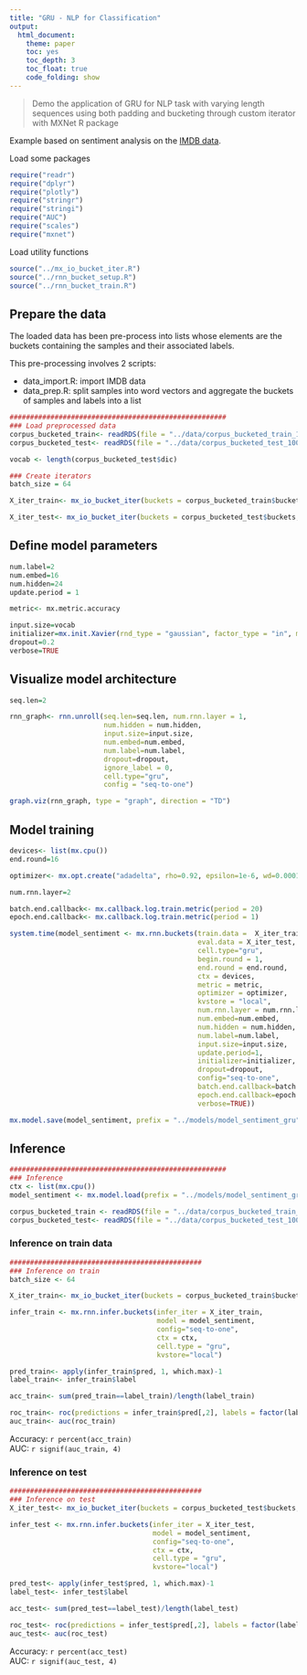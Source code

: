 ```yaml
---
title: "GRU - NLP for Classification"
output:
  html_document:
    theme: paper
    toc: yes
    toc_depth: 3
    toc_float: true
    code_folding: show
---
```


> Demo the application of GRU for NLP task with varying length sequences using both padding and bucketing through custom iterator with MXNet R package

Example based on sentiment analysis on the [IMDB data](http://ai.stanford.edu/~amaas/data/sentiment/).

Load some packages

```r
require("readr")
require("dplyr")
require("plotly")
require("stringr")
require("stringi")
require("AUC")
require("scales")
require("mxnet")
```


Load utility functions

```r
source("../mx_io_bucket_iter.R")
source("../rnn_bucket_setup.R")
source("../rnn_bucket_train.R")
```


## Prepare the data

The loaded data has been pre-process into lists whose elements are the buckets containing the samples and their associated labels. 

This pre-processing involves 2 scripts:  

  - data_import.R: import IMDB data  
  - data_prep.R: split samples into word vectors and aggregate the buckets of samples and labels into a list


```r

#####################################################
### Load preprocessed data
corpus_bucketed_train<- readRDS(file = "../data/corpus_bucketed_train_100_200_300_500_800_left.rds")
corpus_bucketed_test<- readRDS(file = "../data/corpus_bucketed_test_100_200_300_500_800_left.rds")

vocab <- length(corpus_bucketed_test$dic)

### Create iterators
batch_size = 64

X_iter_train<- mx_io_bucket_iter(buckets = corpus_bucketed_train$buckets, batch_size = batch_size, data_mask_element = 0, shuffle = TRUE)

X_iter_test<- mx_io_bucket_iter(buckets = corpus_bucketed_test$buckets, batch_size = batch_size, data_mask_element = 0, shuffle = FALSE)

```

## Define model parameters

```r

num.label=2
num.embed=16
num.hidden=24
update.period = 1

metric<- mx.metric.accuracy

input.size=vocab
initializer=mx.init.Xavier(rnd_type = "gaussian", factor_type = "in", magnitude = 2)
dropout=0.2
verbose=TRUE

```

## Visualize model architecture

```r

seq.len=2

rnn_graph<- rnn.unroll(seq.len=seq.len, num.rnn.layer = 1, 
                       num.hidden = num.hidden,
                       input.size=input.size,
                       num.embed=num.embed, 
                       num.label=num.label,
                       dropout=dropout, 
                       ignore_label = 0,
                       cell.type="gru",
                       config = "seq-to-one")

graph.viz(rnn_graph, type = "graph", direction = "TD")

```


## Model training

```r

devices<- list(mx.cpu())
end.round=16

optimizer<- mx.opt.create("adadelta", rho=0.92, epsilon=1e-6, wd=0.0001, clip_gradient=NULL, rescale.grad=1/batch_size)

num.rnn.layer=2

batch.end.callback<- mx.callback.log.train.metric(period = 20)
epoch.end.callback<- mx.callback.log.train.metric(period = 1)

system.time(model_sentiment <- mx.rnn.buckets(train.data =  X_iter_train,
                                              eval.data = X_iter_test,
                                              cell.type="gru",
                                              begin.round = 1, 
                                              end.round = end.round, 
                                              ctx = devices, 
                                              metric = metric, 
                                              optimizer = optimizer, 
                                              kvstore = "local",
                                              num.rnn.layer = num.rnn.layer,
                                              num.embed=num.embed, 
                                              num.hidden = num.hidden,
                                              num.label=num.label,
                                              input.size=input.size,
                                              update.period=1,
                                              initializer=initializer,
                                              dropout=dropout,
                                              config="seq-to-one",
                                              batch.end.callback=batch.end.callback,
                                              epoch.end.callback=epoch.end.callback,
                                              verbose=TRUE))

mx.model.save(model_sentiment, prefix = "../models/model_sentiment_gru", iteration = 16)

```


## Inference

```r

#####################################################
### Inference
ctx <- list(mx.cpu())
model_sentiment <- mx.model.load(prefix = "../models/model_sentiment_gru", iteration = 16)

corpus_bucketed_train <- readRDS(file = "../data/corpus_bucketed_train_100_200_300_500_800_left.rds")
corpus_bucketed_test<- readRDS(file = "../data/corpus_bucketed_test_100_200_300_500_800_left.rds")

```


### Inference on train data

```r

###############################################
### Inference on train
batch_size <- 64

X_iter_train<- mx_io_bucket_iter(buckets = corpus_bucketed_train$buckets, batch_size = batch_size, data_mask_element = 0, shuffle = F)

infer_train <- mx.rnn.infer.buckets(infer_iter = X_iter_train, 
                                    model = model_sentiment,
                                    config="seq-to-one",
                                    ctx = ctx, 
                                    cell.type = "gru",
                                    kvstore="local")

pred_train<- apply(infer_train$pred, 1, which.max)-1
label_train<- infer_train$label

acc_train<- sum(pred_train==label_train)/length(label_train)

roc_train<- roc(predictions = infer_train$pred[,2], labels = factor(label_train))
auc_train<- auc(roc_train)

```

Accuracy: `r percent(acc_train)`  
AUC: `r signif(auc_train, 4)`


### Inference on test

```r

###############################################
### Inference on test
X_iter_test<- mx_io_bucket_iter(buckets = corpus_bucketed_test$buckets, batch_size = batch_size, data_mask_element = 0, shuffle = F)

infer_test <- mx.rnn.infer.buckets(infer_iter = X_iter_test, 
                                   model = model_sentiment,
                                   config="seq-to-one",
                                   ctx = ctx,
                                   cell.type = "gru",
                                   kvstore="local")

pred_test<- apply(infer_test$pred, 1, which.max)-1
label_test<- infer_test$label

acc_test<- sum(pred_test==label_test)/length(label_test)

roc_test<- roc(predictions = infer_test$pred[,2], labels = factor(label_test))
auc_test<- auc(roc_test)

```

Accuracy: `r percent(acc_test)`  
AUC: `r signif(auc_test, 4)`

